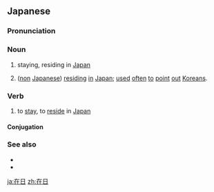 ==Japanese==
{{ja-kanjitab|ざい|にち|yomi=o}}
{{wikipedia|lang=ja}}

===Pronunciation===
{{ja-pron|ざいにち|y=o}}

===Noun===
{{ja-noun|ざいにち}}

# staying, residing in [[Japan]]
#: {{ja-x|在日米軍|ざいにちべいぐん|US Forces, Japan (USFJ)}}
# ([[non]] [[Japanese]]) [[residing]] [[in]] [[Japan]]; [[used]] [[often]] [[to]] [[point]] [[out]] {{w|Zainichi}} [[Koreans]].

===Verb===
{{ja-verb-suru|ざいにち|tr=intrans}}

# to [[stay]], to [[reside]] in [[Japan]]

====Conjugation====
{{ja-suru|ざいにち}}

===See also===
* {{ja-r|来日|らいにち}}
* {{ja-r|訪日|ほうにち}}

[[ja:在日]]
[[zh:在日]]